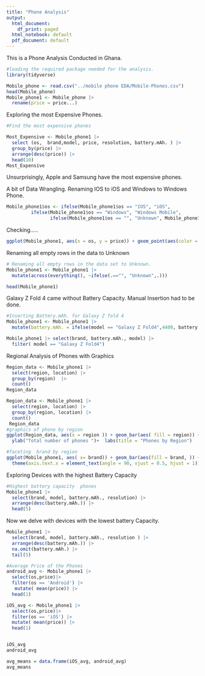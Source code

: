 ```yaml
---
title: "Phone Analysis"
output:
  html_document:
    df_print: paged
  html_notebook: default
  pdf_document: default
---
```


This is a Phone Analysis Conducted in Ghana.

```r
#loading the required package needed for the analysis.
library(tidyverse)

```
```r
Mobile_phone <- read.csv("../mobile phone EDA/Mobile-Phones.csv")
head(Mobile_phone)
Mobile_phone1 <- Mobile_phone |> 
  rename(price = price...)
```

 Exploring the most Expensive Phones.
```r
#Find the most expensive phones 

Most_Expensive <- Mobile_phone1 |>
  select (os,  brand,model, price, resolution, battery.mAh. ) |>
  group_by(price) |> 
  arrange(desc(price)) |> 
  head(10)
Most_Expensive
```
Unsurprisingly, Apple and Samsung have the most expensive phones.


A bit of Data Wrangling. 
Renaming IOS to iOS and Windows to Windows Phone.
```r
Mobile_phone1$os <- ifelse(Mobile_phone1$os == "IOS", "iOS", 
         ifelse(Mobile_phone1$os == "Windows", "Windows Mobile",
                ifelse(Mobile_phone1$os == "", "Unknown", Mobile_phone1$os)))
```
Checking.....
```r
ggplot(Mobile_phone1, aes(x = os, y = price)) + geom_point(aes(color = os))
```

Renaming all empty rows in the data to Unknown
```r
# Renaming all empty rows in the data set to Unknown.
Mobile_phone1 <- Mobile_phone1 |>
  mutate(across(everything(), ~ifelse(.=="", "Unknown",.)))

head(Mobile_phone1)
```

Galaxy Z Fold 4 came without Battery Capacity. Manual Insertion had to be done.
```r
#Inserting Battery.mAh. for Galaxy Z fold 4
Mobile_phone1 <- Mobile_phone1 |>
  mutate(battery.mAh. = ifelse(model == "Galaxy Z Fold4",4400, battery.mAh. ))

Mobile_phone1 |> select(brand, battery.mAh., model) |>
  filter( model == "Galaxy Z Fold4")
```

Regional Analysis of Phones with Graphics
```r
Region_data <- Mobile_phone1 |> 
  select(region, location) |> 
  group_by(region)  |>
  count()
Region_data

Region_data <- Mobile_phone1 |> 
  select(region, location) |> 
  group_by(region, location) |>
  count()
 Region_data
#graphics of phone by region
ggplot(Region_data, aes(x = region )) + geom_bar(aes( fill = region)) + 
  ylab("Total number of phones ")+  labs(title = "Phones by Region")
```
```r
#faceting  brand by region 
ggplot(Mobile_phone1, aes( x= brand)) + geom_bar(aes(fill = brand, )) + facet_grid(~ region) +
  theme(axis.text.x = element_text(angle = 90, vjust = 0.5, hjust = 1))
```
Exploring Devices with the highest Battery Capacity
```r
#Highest battery capacity  phones
Mobile_phone1 |>
  select(brand, model, battery.mAh., resolution) |>
  arrange(desc(battery.mAh.)) |>
  head(5) 
```
Now we delve with devices with the lowest battery Capacity.
```r
Mobile_phone1 |>
  select(brand, model, battery.mAh., resolution ) |>
  arrange(desc(battery.mAh.)) |>
  na.omit(battery.mAh.) |>
  tail(5) 
```
```r
#Average Price of the Phones 
android_avg <- Mobile_phone1 |>
  select(os,price)|>
  filter(os == 'Android') |>
   mutate( mean(price)) |>
  head(1)

iOS_avg <- Mobile_phone1 |>
  select(os,price)|>
  filter(os == 'iOS') |>
  mutate( mean(price)) |>
  head(1)


iOS_avg
android_avg

avg_means = data.frame(iOS_avg, android_avg)
avg_means

 

```

